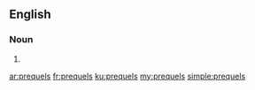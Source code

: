 ==English==

===Noun===
{{head|en|plural}}

# {{plural of|prequel|lang=en}}

[[ar:prequels]]
[[fr:prequels]]
[[ku:prequels]]
[[my:prequels]]
[[simple:prequels]]